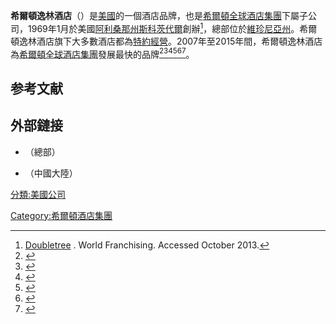 {{Infobox company
| name               = 希爾頓逸林酒店
| logo               = 
| type               = [[私人公司|私人公司]]
| foundation         = {{Start date and age|1969|1}}
| location_city      = {{USA}}[[維珍尼亞州|維珍尼亞州]]{{en-link|麥連 (維珍尼亞州)|McLean, Virginia|麥連}}
| area_served        = 全球各地
| industry           = [[酒店|酒店]]
| parent             = [[希爾頓全球酒店集團|希爾頓全球酒店集團]]
| homepage           = {{URL|http://www.doubletree.com}}
}}
'''希爾頓逸林酒店'''（{{lang-en|DoubleTree by Hilton}}）是[[美國|美國]]的一個酒店品牌，也是[[希爾頓全球酒店集團|希爾頓全球酒店集團]]下屬子公司，1969年1月於美國[[阿利桑那州|阿利桑那州]][[斯科茨代爾_(亞利桑那州)|斯科茨代爾]]創辦<ref>[http://www.worldfranchising.com/franchises/Doubletree.html Doubletree] {{Webarchive|url=https://web.archive.org/web/20140227085235/http://worldfranchising.com/franchises/Doubletree.html |date=2014年2月27號 }}. World Franchising. Accessed October 2013.</ref>，總部位於[[維珍尼亞州|維珍尼亞州]]{{en-link|麥連 (維珍尼亞州)|McLean, Virginia|麥連}}。希爾頓逸林酒店旗下大多數酒店都為[[特約經營|特約經營]]。2007年至2015年間，希爾頓逸林酒店為[[希爾頓全球酒店集團|希爾頓全球酒店集團]]發展最快的品牌<ref>{{cite web|title=FORM 10-K HILTON HOTELS CORPORATION|url=http://www.getfilings.com/o0001104659-05-010345.html|website=getfilings.com|publisher=Advameg|accessdate=2 April 2017|archive-date=2020-02-19|archive-url=https://web.archive.org/web/20200219212152/http://www.getfilings.com/o0001104659-05-010345.html|dead-url=no}}</ref><ref>{{cite web|title=FORM 10-K HILTON HOTELS CORPORATION|url=http://media.corporate-ir.net/media_files/irol/88/88577/reports/2006_10K.pdf|website=media.corporate-ir|publisher=Phoenix IR|accessdate=2 April 2017|archive-date=2018-11-23|archive-url=https://web.archive.org/web/20181123111033/http://media.corporate-ir.net/media_files/irol/88/88577/reports/2006_10K.pdf|dead-url=no}}</ref><ref>{{cite web|title=FORM 10-K Hilton Worldwide Holdings Inc.|url=https://www.sec.gov/Archives/edgar/data/1585689/000158568914000006/a2013hwh10-k.htm|website=UNITED STATES SECURITIES AND EXCHANGE COMMISSION|accessdate=2 April 2017|archive-date=2016-03-15|archive-url=https://web.archive.org/web/20160315232043/http://www.sec.gov/Archives/edgar/data/1585689/000158568914000006/a2013hwh10-k.htm|dead-url=no}}</ref><ref>{{cite web|title=FORM 10-K Hilton Worldwide Holdings Inc.|url=https://www.sec.gov/Archives/edgar/data/1585689/000158568915000032/a2014hwh10-k.htm|website=UNITED STATES SECURITIES AND EXCHANGE COMMISSION|accessdate=2 April 2017|archive-date=2016-04-22|archive-url=https://web.archive.org/web/20160422172618/http://www.sec.gov/Archives/edgar/data/1585689/000158568915000032/a2014hwh10-k.htm|dead-url=no}}</ref><ref>{{cite web|title=FORM 10-K Hilton Worldwide Holdings Inc.|url=https://www.sec.gov/Archives/edgar/data/1585689/000158568916000161/a2015hwh10-k.htm|website=UNITED STATES SECURITIES AND EXCHANGE COMMISSION|accessdate=2 April 2017|archive-date=2016-06-15|archive-url=https://web.archive.org/web/20160615075610/http://www.sec.gov/Archives/edgar/data/1585689/000158568916000161/a2015hwh10-k.htm|dead-url=no}}</ref><ref name=2016_10k>{{cite web|title=FORM 10-K Hilton Worldwide Holdings Inc.|url=https://www.sec.gov/Archives/edgar/data/1585689/000158568917000038/a2016hwh10-knospin.htm|website=UNITED STATES SECURITIES AND EXCHANGE COMMISSION|accessdate=2 April 2017|archive-date=2017-03-28|archive-url=https://web.archive.org/web/20170328224639/https://www.sec.gov/Archives/edgar/data/1585689/000158568917000038/a2016hwh10-knospin.htm|dead-url=no}}</ref>。

==参考文献==
{{reflist}}

==外部鏈接==
* {{官網|http://www.doubletree.com}}（總部）
* {{官網|http://www.doubletree.com.cn}}（中國大陸）

[[分類:美國公司|分類:美國公司]]
[[Category:希爾頓酒店集團|Category:希爾頓酒店集團]]